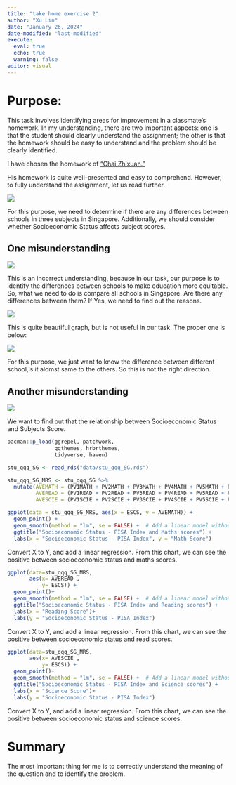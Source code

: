 ```yaml
---
title: "take home exercise 2"
author: "Xu Lin"
date: "January 26, 2024"
date-modified: "last-modified"
execute: 
  eval: true
  echo: true
  warning: false
editor: visual
---
```


# Purpose:

This task involves identifying areas for improvement in a classmate's homework. In my understanding, there are two important aspects: one is that the student should clearly understand the assignment; the other is that the homework should be easy to understand and the problem should be clearly identified.

I have chosen the homework of ["Chai Zhixuan."](https://czx-isss608.netlify.app/take_home_ex/take_home_ex01/take_home_ex01)

His homework is quite well-presented and easy to comprehend. However, to fully understand the assignment, let us read further.

![](picture/EXE1.jpg)

For this purpose, we need to determine if there are any differences between schools in three subjects in Singapore. Additionally, we should consider whether Socioeconomic Status affects subject scores.

## One misunderstanding

![](picture/EXE2.jpg)

This is an incorrect understanding, because in our task, our purpose is to identify the differences between schools to make education more equitable. So, what we need to do is compare all schools in Singapore. Are there any differences between them? If Yes, we need to find out the reasons.

![](picture/EXE3.jpg)

This is quite beautiful graph, but is not useful in our task. The proper one is below:

![](picture/EXE4.jpg)

For this purpose, we just want to know the difference between different school,is it alomst same to the others. So this is not the right direction.

## Another misunderstanding

![](picture/EXE5.jpg)

We want to find out that the relationship between Socioeconomic Status and Subjects Score.

```r
pacman::p_load(ggrepel, patchwork, 
               ggthemes, hrbrthemes,
               tidyverse, haven)
```

```r
stu_qqq_SG <- read_rds("data/stu_qqq_SG.rds")
```

```r
stu_qqq_SG_MRS <- stu_qqq_SG %>%
  mutate(AVEMATH = (PV1MATH + PV2MATH + PV3MATH + PV4MATH + PV5MATH + PV6MATH + PV7MATH + PV8MATH + PV9MATH + PV10MATH ) / 10,
         AVEREAD = (PV1READ + PV2READ + PV3READ + PV4READ + PV5READ + PV6READ + PV7READ + PV8READ + PV9READ + PV10READ )/ 10,
         AVESCIE = (PV1SCIE + PV2SCIE + PV3SCIE + PV4SCIE + PV5SCIE + PV6SCIE + PV7SCIE + PV8SCIE + PV9SCIE + PV10SCIE )/ 10)
```

```r
ggplot(data = stu_qqq_SG_MRS, aes(x = ESCS, y = AVEMATH)) +
  geom_point() +
  geom_smooth(method = "lm", se = FALSE) +  # Add a linear model without the confidence interval
  ggtitle("Socioeconomic Status - PISA Index and Maths scores") +
  labs(x = "Socioeconomic Status - PISA Index", y = "Math Score")
```

Convert X to Y, and add a linear regression. From this chart, we can see the positive between socioeconomic status and maths scores.

```r
ggplot(data=stu_qqq_SG_MRS, 
       aes(x= AVEREAD , 
           y= ESCS)) +
  geom_point()+
  geom_smooth(method = "lm", se = FALSE) +  # Add a linear model without the confidence interval
  ggtitle("Socioeconomic Status - PISA Index and Reading scores") +
  labs(x = "Reading Score")+
  labs(y = "Socioeconomic Status - PISA Index")
```

Convert X to Y, and add a linear regression. From this chart, we can see the positive between socioeconomic status and read scores.

```r
ggplot(data=stu_qqq_SG_MRS, 
       aes(x= AVESCIE , 
           y= ESCS)) +
  geom_point()+
  geom_smooth(method = "lm", se = FALSE) +  # Add a linear model without the confidence interval
  ggtitle("Socioeconomic Status - PISA Index and Science scores") +
  labs(x = "Science Score")+
  labs(y = "Socioeconomic Status - PISA Index")
```

Convert X to Y, and add a linear regression. From this chart, we can see the positive between socioeconomic status and science scores.

# Summary

The most important thing for me is to correctly understand the meaning of the question and to identify the problem.
